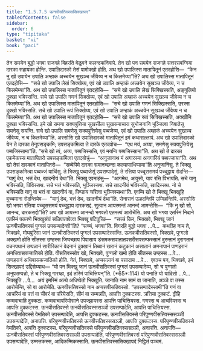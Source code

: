 ```yaml
---
title: "1.5.7.5 ऊनवीसतिवस्ससिक्खापद"
tableOfContents: false
sidebar:
  order: 6
type: "tipitaka"
basket: "vi"
book: "paci"
---
```



<DynamicBreadcrumb />

<Division number="402" book="paci">

<Paragraph number="1212" book="paci">
तेन समयेन बुद्धो भगवा राजगहे विहरति वेळुवने कलन्दकनिवापे. तेन खो पन समयेन राजगहे सत्तरसवग्गिया दारका सहायका होन्ति. उपालिदारको तेसं पामोक्खो होति. अथ खो उपालिस्स मातापितूनं एतदहोसि—  “केन नु खो उपायेन उपालि अम्हाकं अच्चयेन सुखञ्च जीवेय्य न च किलमेय्या”ति? अथ खो उपालिस्स मातापितूनं एतदहोसि—  “सचे खो उपालि लेखं सिक्खेय्य, एवं खो उपालि अम्हाकं अच्चयेन सुखञ्च जीवेय्य, न च किलमेय्या”ति. अथ खो उपालिस्स मातापितूनं एतदहोसि—  “सचे खो उपालि लेखं सिक्खिस्सति, अङ्गुलियो दुक्खा भविस्सन्ति. सचे खो उपालि गणनं सिक्खेय्य, एवं खो उपालि अम्हाकं अच्चयेन सुखञ्च जीवेय्य न च किलमेय्या”ति. अथ खो उपालिस्स मातापितूनं एतदहोसि—  “सचे खो उपालि गणनं सिक्खिस्सति, उरस्स दुक्खो भविस्सति. सचे खो उपालि रूपं सिक्खेय्य, एवं खो उपालि अम्हाकं अच्चयेन सुखञ्च जीवेय्य न च किलमेय्या”ति. अथ खो उपालिस्स मातापितूनं एतदहोसि—  “सचे खो उपालि रूपं सिक्खिस्सति, अक्खीनि दुक्खा भविस्सन्ति. इमे खो समणा सक्यपुत्तिया सुखसीला सुखसमाचारा सुभोजनानि भुञ्जित्वा निवातेसु सयनेसु सयन्ति. सचे खो उपालि समणेसु सक्यपुत्तियेसु पब्बजेय्य, एवं खो उपालि अम्हाकं अच्चयेन सुखञ्च जीवेय्य, न च किलमेय्या”ति.
</Paragraph>

<Paragraph number="1213" book="paci">
अस्सोसि खो उपालिदारको मातापितूनं इमं कथासल्लापं. अथ खो उपालिदारको येन ते दारका तेनुपसङ्कमि; उपसङ्कमित्वा ते दारके एतदवोच—  “एथ मयं, अय्या, समणेसु सक्यपुत्तियेसु पब्बजिस्सामा”ति. “सचे खो त्वं, अय्य, पब्बजिस्ससि, एवं मयम्पि पब्बजिस्सामा”ति. अथ खो ते दारका एकमेकस्स मातापितरो उपसङ्कमित्वा एतदवोचुं—  “अनुजानाथ मं अगारस्मा अनगारियं पब्बज्जाया”ति. अथ खो तेसं दारकानं मातापितरो—  “सब्बेपिमे दारका समानच्छन्दा कल्याणाधिप्पाया”ति अनुजानिंसु. ते भिक्खू उपसङ्कमित्वा पब्बज्जं याचिंसु. ते भिक्खू पब्बाजेसुं उपसम्पादेसुं. ते रत्तिया पच्चूससमयं पच्चुट्ठाय रोदन्ति—  “यागुं देथ, भत्तं देथ, खादनीयं देथा”ति. भिक्खू एवमाहंसु—  “आगमेथ, आवुसो, याव रत्ति विभायति. सचे यागु भविस्सति, पिविस्सथ. सचे भत्तं भविस्सति, भुञ्जिस्सथ. सचे खादनीयं भविस्सति, खादिस्सथ. नो चे भविस्सति यागु वा भत्तं वा खादनीयं वा, पिण्डाय चरित्वा भुञ्जिस्सथा”ति. एवम्पि खो ते भिक्खू भिक्खूहि वुच्चमाना रोदन्तियेव—  “यागुं देथ, भत्तं देथ, खादनीयं देथा”ति. सेनासनं ऊहदन्तिपि उम्मिहन्तिपि.
</Paragraph>

<Paragraph number="1214" book="paci">
अस्सोसि खो भगवा रत्तिया पच्चूससमयं पच्चुट्ठाय दारकसद्दं. सुत्वान आयस्मन्तं आनन्दं आमन्तेसि—  “किं नु खो सो, आनन्द, दारकसद्दो”ति? अथ खो आयस्मा आनन्दो भगवतो एतमत्थं आरोचेसि. अथ खो भगवा एतस्मिं निदाने एतस्मिं पकरणे भिक्खुसंघं सन्निपातापेत्वा भिक्खू पटिपुच्छि—  “सच्चं किर, भिक्खवे, भिक्खू जानं ऊनवीसतिवस्सं पुग्गलं उपसम्पादेन्ती”ति? “सच्चं, भगवा”ति. विगरहि बुद्धो भगवा …पे…  कथञ्हि नाम ते, भिक्खवे, मोघपुरिसा जानं ऊनवीसतिवस्सं पुग्गलं उपसम्पादेस्सन्ति. ऊनकवीसतिवस्सो, भिक्खवे, पुग्गलो अक्खमो होति सीतस्स उण्हस्स जिघच्छाय पिपासाय डंसमकसवातातपसरीसपसम्फस्सानं दुरुत्तानं दुरागतानं वचनपथानं उप्पन्नानं सारीरिकानं वेदनानं दुक्खानं तिब्बानं खरानं कटुकानं असातानं अमनापानं पाणहरानं अनधिवासकजातिको होति. वीसतिवस्सोव खो, भिक्खवे, पुग्गलो खमो होति सीतस्स उण्हस्स …पे…  पाणहरानं अधिवासकजातिको होति. नेतं, भिक्खवे, अप्पसन्नानं वा पसादाय …पे…  एवञ्च पन, भिक्खवे, इमं सिक्खापदं उद्दिसेय्याथ—
</Paragraph>

</Division>
<Division number="403" book="paci">

<Paragraph number="1215" book="paci">
<Emphasis>“यो पन भिक्खु जानं ऊनवीसतिवस्सं पुग्गलं उपसम्पादेय्य, सो च पुग्गलो अनुपसम्पन्नो</Emphasis>, <Emphasis>ते च भिक्खू गारय्हा, इदं तस्मिं पाचित्तियन्”</Emphasis>ति. (*65*:<Emphasis>114</Emphasis>)
</Paragraph>

</Division>
<Division number="404" book="paci">

<Paragraph number="1216" book="paci">
<Emphasis>यो पना</Emphasis>ति यो यादिसो …पे…  <Emphasis>भिक्खू</Emphasis>ति …पे…  अयं इमस्मिं अत्थे अधिप्पेतो भिक्खूति.
</Paragraph>

<Paragraph number="1217" book="paci">
<Emphasis>जानाति</Emphasis> नाम सामं वा जानाति, अञ्ञे वा तस्स आरोचेन्ति, सो वा आरोचेति.
</Paragraph>

<Paragraph number="1218" book="paci">
<Emphasis>ऊनवीसतिवस्सो</Emphasis> नाम अप्पत्तवीसतिवस्सो.
</Paragraph>

<Paragraph number="1219" book="paci">
“उपसम्पादेस्सामी”ति गणं वा आचरियं वा पत्तं वा चीवरं वा परियेसति, सीमं वा सम्मन्नति, आपत्ति दुक्कटस्स. ञत्तिया दुक्कटं. द्वीहि कम्मवाचाहि दुक्कटा. कम्मवाचापरियोसाने उपज्झायस्स आपत्ति पाचित्तियस्स. गणस्स च आचरियस्स च आपत्ति दुक्कटस्स.
</Paragraph>

</Division>
<Division number="405" book="paci">

<Paragraph number="1220" book="paci">
ऊनवीसतिवस्से ऊनवीसतिवस्ससञ्ञी उपसम्पादेति, आपत्ति पाचित्तियस्स. ऊनवीसतिवस्से वेमतिको उपसम्पादेति, आपत्ति दुक्कटस्स. ऊनवीसतिवस्से परिपुण्णवीसतिवस्ससञ्ञी उपसम्पादेति, अनापत्ति. परिपुण्णवीसतिवस्से ऊनवीसतिवस्ससञ्ञी, आपत्ति दुक्कटस्स. परिपुण्णवीसतिवस्से वेमतिको, आपत्ति दुक्कटस्स. परिपुण्णवीसतिवस्से परिपुण्णवीसतिवस्ससञ्ञी, अनापत्ति.
</Paragraph>

</Division>
<Division number="406" book="paci">

<Paragraph number="1221" book="paci">
अनापत्ति—  ऊनवीसतिवस्सं परिपुण्णवीसतिवस्ससञ्ञी उपसम्पादेति, परिपुण्णवीसतिवस्सं परिपुण्णवीसतिवस्ससञ्ञी उपसम्पादेति, उम्मत्तकस्स, आदिकम्मिकस्साति.

</Paragraph>
</Division>

<Paragraph number="1222" type="center" book="paci">
ऊनवीसतिवस्ससिक्खापदं निट्ठितं पञ्चमं.
</Paragraph>